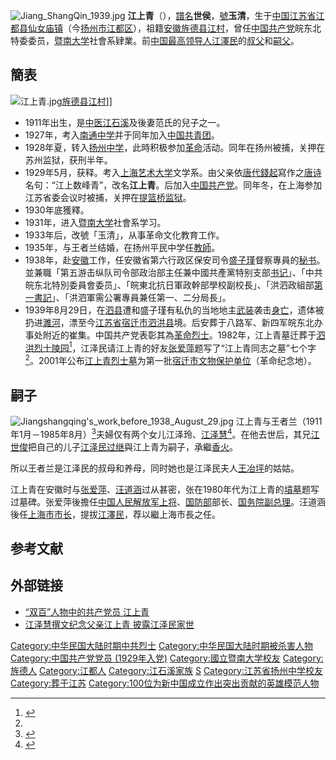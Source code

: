 {{Not|江青}}
{{refimprove|time=2014-08-09T03:29:50+00:00}}
[[File:Jiang_ShangQin_1939.jpg|thumb]]
'''江上青'''（{{bd|1911年|4月10日|1939年|8月29日|catIdx=J江}}），[[譜名|譜名]]'''世侯'''，[[號|號]]'''玉清'''，生于[[中国|中国]][[江苏省|江苏省]][[江都县|江都县]][[仙女镇_(扬州市)|仙女庙镇]]（今[[扬州市|扬州市]][[江都区|江都区]]），祖籍[[安徽|安徽]][[旌德县|旌德县]][[江村_(安徽)|江村]]，曾任[[中国共产党|中国共产党]]皖东北特委委员，[[暨南大学|暨南大学]]社會系肄業。前[[中華人民共和國最高領導人|中国最高领导人]][[江澤民|江澤民]]的[[叔父|叔父]]和[[嗣父|嗣父]]。

== 簡表 ==
[[File:江上青.jpg|thumb]][[旌德县|旌德县]][[江村_(安徽)|江村]]]]

* 1911年出生，是[[中医|中医]][[江石溪|江石溪]]及後妻范氏的兒子之一。
* 1927年，考入[[南通中学|南通中学]]并于同年加入[[中国共青团|中国共青团]]。
* 1928年夏，转入[[扬州中学|扬州中学]]，此時积极参加[[革命|革命]]活动。同年在扬州被捕，关押在苏州监狱，获刑半年。
* 1929年5月，获释。考入[[上海艺术大学|上海艺术大学]]文学系。由父亲依[[唐代|唐代]][[錢起|錢起]]寫作之[[唐诗|唐诗]]名句：“江上数峰青”，改名'''江上青'''。后加入[[中国共产党|中国共产党]]。同年冬，在上海参加江苏省委会议时被捕，关押在[[上海市提篮桥监狱|提篮桥监狱]]。
* 1930年底獲釋。
* 1931年，进入[[暨南大学|暨南大学]]社會系学习。
* 1933年后，改號「玉清」，从事革命文化教育工作。
* 1935年，与王者兰结婚，在扬州平民中学任[[教師|教師]]。
* 1938年，赴[[安徽|安徽]]工作，任安徽省第六行政区保安司令[[盛子瑾|盛子瑾]]督察專員的[[秘书|秘书]]。並兼職「第五游击纵队司令部政治部主任兼中國共產黨特别支部[[书记|书记]]」、「中共皖东北特別委員會委员」、「皖東北抗日軍政幹部學校副校長」、「洪泗政組部[[第一書記|第一書記]]」、「洪泗軍需公署專員兼任第一、二分局長」。
* 1939年8月29日，在[[泗县|泗县]]遭和盛子瑾有私仇的当地地主[[武装|武装]]袭击[[身亡|身亡]]，遗体被扔进[[濉河|濉河]]，漂至今[[江苏省|江苏省]][[宿迁市|宿迁市]][[泗洪县|泗洪县]]境。后安葬于八路军、新四军皖东北办事处附近的崔集。中国共产党表彰其為[[革命烈士|革命烈士]]。1982年，江上青墓迁葬于[[泗洪烈士陵园|泗洪烈士陵园]]<ref>{{Cite web|url=http://www.js.xinhuanet.com/zhuanlan/2011-06/14/content_23005307.htm|title=在泗洪烈士陵园感觉红色文化底蕴|accessdate=2014-11-10|author=责任编辑：钱芳|date=2011年6月14日|work=|publisher=新华网，来源：中国江苏网|language=Zh-hans|archive-date=2012-05-11|archive-url=https://web.archive.org/web/20120511134411/http://js.xinhuanet.com/zhuanlan/2011-06/14/content_23005307.htm|dead-url=yes}}</ref>，江泽民请江上青的好友[[张爱萍|张爱萍]]题写了“江上青同志之墓”七个字<ref name=他/>。2001年公布[[江上青烈士墓|江上青烈士墓]]为第一批[[宿迁市文物保护单位|宿迁市文物保护单位]]（革命纪念地）。

== 嗣子 ==
[[File:Jiangshangqing's_work,before_1938_August_29.jpg|thumb]]
江上青与王者兰（1911年1月－1985年8月）<ref>{{Cite web |url=http://www.ifengweekly.com/detil.php?id=970 |title=《江澤民與揚州》 |access-date=2019-12-24 |archive-date=2019-06-02 |archive-url=https://web.archive.org/web/20190602233904/http://www.ifengweekly.com/detil.php?id=970 |dead-url=no }}</ref>夫婦仅有两个女儿江泽玲、[[江泽慧|江泽慧]]<ref name=他>{{cite web|url=http://www.people.com.cn/GB/paper81/14705/1305014.html|title=他改变了中国  江泽民传|publisher=人民网 来源：《大地》2005年第八期|author=罗伯特·劳伦斯·库恩|date=|accessdate=2011-07-13|language=Zh-hans|archive-date=2011-09-28|archive-url=https://web.archive.org/web/20110928110023/http://www.people.com.cn/GB/paper81/14705/1305014.html|dead-url=no}}</ref>。在他去世后，其兄[[江世俊|江世俊]]把自己的儿子[[江泽民|江泽民]][[过继|过继]]與江上青为嗣子，承繼[[香火|香火]]。

所以王者兰是江泽民的叔母和养母，同时她也是江泽民夫人[[王冶坪|王冶坪]]的姑姑。

江上青在安徽时与[[张爱萍|张爱萍]]、[[汪道涵|汪道涵]]过从甚密，张在1980年代为江上青的[[墳墓|墳墓]]题写过墓碑。张爱萍後擔任[[中国人民解放军上将|中国人民解放军上将]]、[[中华人民共和国国防部|国防部]]部长、[[中华人民共和国国务院副总理|国务院副总理]]。汪道涵後任[[上海市市长|上海市市长]]，提拔[[江澤民|江澤民]]，荐以繼上海市長之任。

== 参考文献 ==
{{Reflist}}

== 外部链接 ==
{{Wikisource author}}
* [http://cpc.people.com.cn/GB/64093/64104/14353049.html “双百”人物中的共产党员 江上青] {{Wayback|url=http://cpc.people.com.cn/GB/64093/64104/14353049.html |date=20190603141950 }}
* [https://web.archive.org/web/20150426013803/http://lishi.hebnews.cn/2011-04/11/content_1866280.htm 江泽慧撰文纪念父亲江上青 披露江泽民家世]

{{规范控制}}

{{DEFAULTSORT:J}}
[[Category:中华民国大陆时期中共烈士|Category:中华民国大陆时期中共烈士]]
[[Category:中华民国大陆时期被杀害人物|Category:中华民国大陆时期被杀害人物]]
[[Category:中国共产党党员_(1929年入党)|Category:中国共产党党员 (1929年入党)]]
[[Category:國立暨南大学校友|Category:國立暨南大学校友]]
[[Category:旌德人|Category:旌德人]]
[[Category:江都人|Category:江都人]]
[[Category:江石溪家族|Category:江石溪家族]]
[[Category:江姓|S]]
[[Category:江苏省扬州中学校友|Category:江苏省扬州中学校友]]
[[Category:葬于江苏|Category:葬于江苏]]
[[Category:100位为新中国成立作出突出贡献的英雄模范人物|Category:100位为新中国成立作出突出贡献的英雄模范人物]]